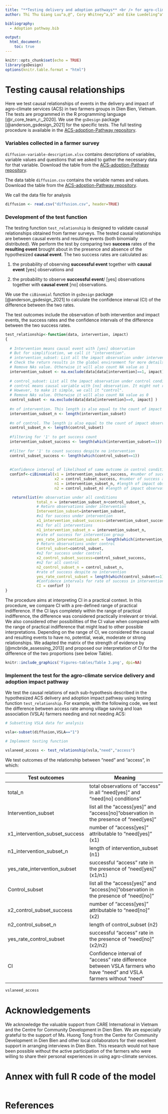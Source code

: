 ```yaml
---
title: "**Testing delivery and adoption pathways** <br /> for agro-climate services in farmer groups"
author: Thi Thu Giang Luu^a,@^, Cory Whitney^a,b^ and Eike Luedeling^a^ <br /><small>^a^INRES-Horticultural Sciences, University of Bonn, Auf dem Huegel 6, 53121 Bonn, Germany <br /><small/>^b^Center of Development Research (ZEF), University of Bonn, Genscherallee 3, 53113 Bonn, Germany <br /><small/>^@^Corresponding author's email:luuthithugiang@gmail.com

bibliography: 
  - Adoption pathway.bib

output: 
  html_document:
    toc: true
---
```

 

```r
knitr::opts_chunk$set(echo = TRUE)
library(gsDesign)
options(knitr.table.format = "html")
```

# Testing causal relationships

Here we test causal relationships of events in the delivery and impact of agro-climate services (ACS) in two farmers groups in Dien Bien, Vietnam. The tests are programmed in the R programming language [@r_core_team_r:_2020]. We use the `gsDesign` package [@anderson_gsdesign_2021] for the specific tests. The full testing procedure is available in the [ACS-adoption-Pathway repository](https://github.com/ThiThuGiangLuu/ACS-adoption-decision-pathway). 

### Variables collected in a farmer survey 

`diffusion-variable-description.xlsx` contains descriptions of variables, variable values and questions that we asked to gather the necessary data for that variable. Download the table from the [ACS-adoption-Pathway repository](https://github.com/ThiThuGiangLuu/ACS-adoption-decision-pathway).

The data table `diffusion.csv` contains the variable names and values. Download the table from the [ACS-adoption-Pathway repository](https://github.com/ThiThuGiangLuu/ACS-adoption-decision-pathway).

We call the data file for analysis

```r
diffusion <- read.csv("diffusion.csv", header=TRUE)
```

### Development of the test function 

The testing function `test_relationship` is designed to validate causal relationships obtained from farmer surveys. The tested causal relationships are between causal events and resulting events (both binomially distributed). We perform the test by comparing two **success** rates of the **resulting event** brought about in the presence and absence of the hypothesized **causal event**. The two success rates are calculated as: 

1. the probability of observing **successful event** together with **causal event** [yes] observations and 

2. the probability to observe **successful event**/ [yes] observations together with **causal event** [no] observations.  

We use the `ciBinomial` function in `gsDesign` package [@anderson_gsdesign_2021] to calculate the confidence interval (CI) of the difference between the two rates. 

The test outcomes include the observation of both intervention and impact events, the success rates and the confidence intervals of the difference between the two success rates.  

```r
test_relationship<-function(data, intervention, impact)
{
  
  # Intervention means causal event with [yes] observation
  # But for simplification, we call it "intervention".
  # intervention_subset: List all the impact observation under intervention condition 
  # Check the return results in the global environment for more details of the calculation
  # Remove NAs value. Otherwise it will also count NA value as 1
  intervention_subset <- na.exclude(data[data[intervention]==1, impact] )
  
  # control_subset: List all the impact observation under control condition 
  # control means causal variable with [no] observation. It might not really be control. 
  # However, to make it simple, we call it "control".
  # Remove NAs value. Otherwise it will also count NA value as 0
  control_subset <- na.exclude(data[data[intervention]==0, impact] )
  
  #n of intervention. This length is also equal to the count of impact observation under intervention condition
  intervention_subset_n <- length(intervention_subset)
  
  #n of control. The length is also equal to the count of impact observations under control condition 
  control_subset_n <- length(control_subset)
  
  #filtering for '1' to get success count
  intervention_subset_success <- length(which(intervention_subset==1))
  
  #filter for '1' to count success despite no intervention
  control_subset_success <- length(which(control_subset==1))
 
  
  #Confidence interval of likelihood of same outcome in control condition
  confinf<-ciBinomial(x1 = intervention_subset_success, #number of success in attributable to intervention
                      x2 = control_subset_success, #number of success attributable to control
                      n1 = intervention_subset_n, #length of impact observation under intervention
                      n2 = control_subset_n) #length of impact observation under control

   return(list(#n observation under all conditions
              total_n = intervention_subset_n+control_subset_n, 
              # Return observations under intervention  
              Intervention_subset=intervention_subset, 
              #x1 for success under intervention
              x1_intervention_subset_success=intervention_subset_success,
              #n1 for all interventions
              n1_intervention_subset_n = intervention_subset_n,
              #rate of success for intervention group
              yes_rate_intervention_subset = length(which(intervention_subset==1))/(intervention_subset_n),
              # Return observations under control
              Control_subset=control_subset,
              #x2 for success under control
              x2_control_subset_success=control_subset_success,
              #n2 for all control
              n2_control_subset_n = control_subset_n,
              #rate of success despite no intervention
              yes_rate_control_subset = length(which(control_subset==1))/(control_subset_n),
              #Confidence intervals for rate of success in intervention condition compared with control condition
              CI = confinf ))
}
```

The procedure aims at interpreting CI in a practical context. In this procedure, we compare CI with a pre-defined range of practical indifference. If the CI lays completely within the range of practical indifference, the difference was considered practically irrelevant or trivial. We also considered other possibilities of the CI value when compared with the range of practical indifference that might lead to other possible interpretations. Depending on the range of CI, we considered the causal and resulting events to have no, potential, weak, moderate or strong relationships. We adapted the matrix of the strength of evidence by [@mcbride_assessing_2013] and proposed our interpretation of CI for the difference of the two proportions (see below Table). 

```r
knitr::include_graphics('Figures-tables/Table 3.png', dpi=NA)
```


### Implement the test for the agro-climate service delivery and adoption impact pathway

We test the causal relations of each sub-hypothesis described in the hypothesized ACS delivery and adoption impact pathway using testing function `test_relationship`. For example, with the following code, we test the difference between access rate among village saving and loan association (VSLA) farmers needing and not needing ACS:

```r
# Subsetting VSLA data for analysis

vsla<-subset(diffusion,VSLA=="1")

# Implement testing function

vslaneed_access <- test_relationship(vsla,"need","access")

```

We test outcomes of the relationship between "need" and "access", in which:

Test outcomes   |  Meaning
 ---------------|  -------------- 
 total_n   |  total observations of "access" in all "need[yes]" and "need[no] conditions"
 Intervention_subset   |  list all the "access[yes]" and "access[no]"observation in the presence of "need[yes]"
 x1_intervention_subset_success   |  number of "access[yes]" attributable to "need[yes]" (x1)
 n1_intervention_subset_n   |  length of intervention_subset (n1)
 yes_rate_intervention_subset   |  successful "access" rate in the presence of "need[yes]" (x1/n1)
 Control_subset  |  list all the "access[yes]" and "access[no]"observation in the presence of "need[no]" 
 x2_control_subset_success   |  number of "access[yes]" attributable to "need[no]" (x2)
 n2_control_subset_n   |  length of control_subset (n2)
 yes_rate_control_subset   |  successful "access" rate in the presence of "need[no]" (x2/n2)
 CI   |  Confidence interval of "access" rate difference between VSLA farmers who have "need" and VSLA farmers without "need"


```r
vslaneed_access
```
# Acknowledgements

We acknowledge the valuable support from CARE International in Vietnam and the Centre for Community Development in Dien Bien. We are especially grateful to the support of Ms. Huong Tong from the Centre for Community Development in Dien Bien and other local collaborators for their excellent support in arranging interviews in Dien Bien. This research would not have been possible without the active participation of the farmers who were willing to share their personal experiences in using agro-climate services.  

# Annex with full R code of the model

```r

```


# References



